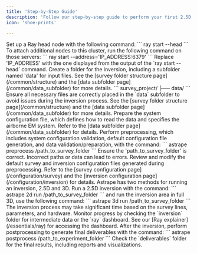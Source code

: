 ```yaml
---
title: 'Step-by-Step Guide'
description: 'Follow our step-by-step guide to perform your first 2.5D inversion with Astrape.'
icon: 'shoe-prints'

---
```


<Steps>
  <Step title="Start Ray">
    Set up a Ray head node with the following command: 
    ```
    ray start --head
    ```
    To attach additional nodes to this cluster, run the following command on those servers:
    ```
    ray start --address='IP_ADDRESS:6379'
    ```
    <Warning>Replace 'IP_ADDRESS' with the one displayed from the output of the `ray start --head` command.</Warning>
  </Step>

  <Step title="Set Up Folder Structure">
    Create a folder for the inversion, including a subfolder named 'data' for input files. See the [survey folder structure page](/common/structure) and the [data subfolder page](/common/data_subfolder) for more details.
    ```
    survey_project/
    ├── data/
    ```
    <Tip>Ensure all necessary files are correctly placed in the `data` subfolder to avoid issues during the inversion process. See the [survey folder structure page](/common/structure) and the [data subfolder page](/common/data_subfolder) for more details. </Tip>
  </Step>

  <Step title="Prepare System Configuration File">
    Prepare the system configuration file, which defines how to read the data and specifies the airborne EM system. Refer to the [data subfolder page](/common/data_subfolder) for details.
  </Step>

  <Step title="Preprocessing">
    Perform preprocessing, which includes system configuration validation, default configuration file generation, and data validation/preparation, with the command:
    ```
    astrape preprocess /path_to_survey_folder
    ```
    <Warning>Ensure the 'path_to_survey_folder' is correct. Incorrect paths or data can lead to errors.</Warning>
  </Step>

  <Step title="Modify Configuration Files">
    Review and modify the default survey and inversion configuration files generated during preprocessing. Refer to the [survey configuration page](/configuration/survey) and the [inversion configuration page](/configuration/inversion) for details.
  </Step>

  <Step title="Run Inversion">
    Astrape has two methods for running an inversion, 2.5D and 3D. Run a 2.5D inversion with the command:
    ```
    astrape 2d run /path_to_survey_folder
    ```
    and run the inversion area in full 3D, use the following command:
    ```
    astrape 3d run /path_to_survey_folder
    ```
    <Warning>The inversion process may take significant time based on the survey lines, parameters, and hardware. </Warning>
    Monitor progress by checking the `inversion` folder for intermediate data or the `ray` dashboard. See our [Ray explainer](/essentials/ray) for accessing the dashboard.
  </Step>

  <Step title="Postprocessing">
    After the inversion, perform postprocessing to generate final deliverables with the command:
    ```
    astrape postprocess /path_to_experiment_folder
    ```
    Check the `deliverables` folder for the final results, including reports and visualizations.
  </Step>
</Steps>
